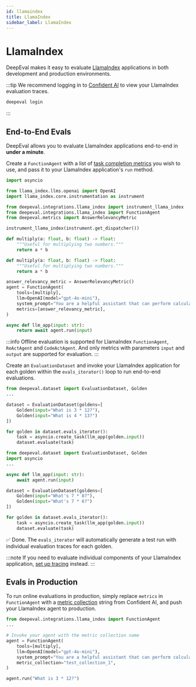 ```yaml
---
id: llamaindex
title: LlamaIndex
sidebar_label: LlamaIndex
---
```




# LlamaIndex

DeepEval makes it easy to evaluate [LlamaIndex](https://www.llamaindex.ai/) applications in both development and production environments.

:::tip
We recommend logging in to [Confident AI](https://app.confident-ai.com) to view your LlamaIndex evaluation traces.

```bash
deepeval login
```

:::

## End-to-End Evals

DeepEval allows you to evaluate LlamaIndex applications end-to-end in **under a minute**.

<Timeline>

<TimelineItem title="Configure LlamaIndex">

Create a `FunctionAgent` with a list of [task completion metrics](/docs/metrics-task-completion) you wish to use, and pass it to your LlamaIndex application's `run` method.

```python title="main.py" showLineNumbers {2,15}
import asyncio

from llama_index.llms.openai import OpenAI
import llama_index.core.instrumentation as instrument

from deepeval.integrations.llama_index import instrument_llama_index
from deepeval.integrations.llama_index import FunctionAgent
from deepeval.metrics import AnswerRelevancyMetric

instrument_llama_index(instrument.get_dispatcher())

def multiply(a: float, b: float) -> float:
    """Useful for multiplying two numbers."""
    return a * b

def multiply(a: float, b: float) -> float:
    """Useful for multiplying two numbers."""
    return a * b

answer_relevancy_metric = AnswerRelevancyMetric()
agent = FunctionAgent(
    tools=[multiply],
    llm=OpenAI(model="gpt-4o-mini"),
    system_prompt="You are a helpful assistant that can perform calculations.",
    metrics=[answer_relevancy_metric],
)

async def llm_app(input: str):
    return await agent.run(input)
```

:::info
Offline evaluation is supported for LlamaIndex `FunctionAgent`, `ReActAgent` and `CodeActAgent`. And only metrics with parameters `input` and `output` are supported for evaluation.
:::

</TimelineItem>
<TimelineItem title="Run evaluations">

Create an `EvaluationDataset` and invoke your LlamaIndex application for each golden within the `evals_iterator()` loop to run end-to-end evaluations.

<Tabs groupId="langgraph">
<TabItem value="synchronous" label="Synchronous">

```python title="main.py" showLineNumbers {5}
from deepeval.dataset import EvaluationDataset, Golden
...

dataset = EvaluationDataset(goldens=[
    Golden(input="What is 3 * 12?"),
    Golden(input="What is 4 * 13?")
])

for golden in dataset.evals_iterator():
    task = asyncio.create_task(llm_app(golden.input))
    dataset.evaluate(task)
```

</TabItem>
  <TabItem value="asynchronous" label="Asynchronous">

```python title="main.py" showLineNumbers
from deepeval.dataset import EvaluationDataset, Golden
import asyncio
...

async def llm_app(input: str):
    await agent.run(input)

dataset = EvaluationDataset(goldens=[
    Golden(input="What's 7 * 8?"),
    Golden(input="What's 7 * 6?")
])

for golden in dataset.evals_iterator():
    task = asyncio.create_task(llm_app(golden.input))
    dataset.evaluate(task)
```

</TabItem>
</Tabs>

✅ Done. The `evals_iterator` will automatically generate a test run with individual evaluation traces for each golden.

</TimelineItem>

</Timeline>

:::note
If you need to evaluate individual components of your LlamaIndex application, [set up tracing](/docs/evaluation-llm-tracing) instead.
:::

## Evals in Production

To run online evaluations in production, simply replace `metrics` in `FunctionAgent` with a [metric collection](https://documentation.confident-ai.com/docs/llm-tracing/evaluations#online-evaluations) string from Confident AI, and push your LlamaIndex agent to production.

```python filename="main.py" showLineNumbers {8}
from deepeval.integrations.llama_index import FunctionAgent
...

# Invoke your agent with the metric collection name
agent = FunctionAgent(
    tools=[multiply],
    llm=OpenAI(model="gpt-4o-mini"),
    system_prompt="You are a helpful assistant that can perform calculations.",
    metric_collection="test_collection_1",
)

agent.run("What is 3 * 12?")
```

